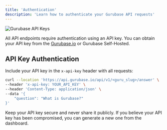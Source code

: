 ```yaml
---
title: 'Authentication'
description: 'Learn how to authenticate your Gurubase API requests'
---
```


<Frame>
  <img src="/images/gurubase-api-keys.jpg" alt="Gurubase API Keys" />
</Frame>

All API endpoints require authentication using an API key. You can obtain your API key from the [Gurubase.io](https://gurubase.io/api-keys) or Gurubase Self-Hosted.

## API Key Authentication

Include your API key in the `x-api-key` header with all requests:

```bash
curl --location 'https://api.gurubase.io/api/v1/<guru_slug>/answer' \
--header 'x-api-key: YOUR_API_KEY' \
--header 'Content-Type: application/json' \
--data '{
    "question": "What is Gurubase?"
}'
```

<Note>
Keep your API key secure and never share it publicly. If you believe your API key has been compromised, you can generate a new one from the dashboard.
</Note>
